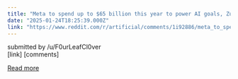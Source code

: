 ```yaml
---
title: "Meta to spend up to $65 billion this year to power AI goals, Zuckerberg says"
date: "2025-01-24T18:25:39.000Z"
link: "https://www.reddit.com/r/artificial/comments/1i92886/meta_to_spend_up_to_65_billion_this_year_to_power/"
---
```


submitted by    /u/F0urLeafCl0ver  
 [link]   [comments]

[Read more](https://www.reddit.com/r/artificial/comments/1i92886/meta_to_spend_up_to_65_billion_this_year_to_power/)
